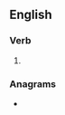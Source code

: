 ==English==

===Verb===
{{head|en|verb form}}

# {{en-past of|patine}}

===Anagrams===
* {{anagrams|en|antidep|depaint|inadept|painted|pantied|tenidap}}